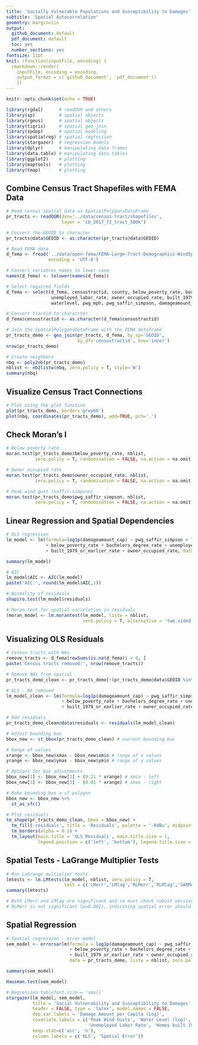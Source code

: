```yaml
---
title: 'Socially Vulnerable Populations and Susceptibility to Damages'
subtitle: 'Spatial Autocorrelation'
geometry: margin=1in
output:
  github_document: default
  pdf_document: default
  toc: yes
  number_sections: yes
fontsize: 11pt
knit: (function(inputFile, encoding) {
  rmarkdown::render(
    inputFile, encoding = encoding,
    output_format = c('github_document', 'pdf_document'))
    })
---
```


```r
knitr::opts_chunk$set(echo = TRUE)
```

```r
library(rgdal)      # readOGR and others
library(sp)         # spatial objects
library(rgeos)      # spatial objects
library(tigris)     # spatial geo_join
library(spdep)      # spatial modeling
library(spatialreg) # spatial regression
library(stargazer)  # regression models
library(dplyr)      # manipulating data frames
library(data.table) # manipulating data tables
library(ggplot2)    # plotting 
library(maptools)   # plotting 
library(tmap)       # plotting
```

## Combine Census Tract Shapefiles with FEMA Data

```r
# Read census spatial data as SpatialPolygonsDataFrame
pr_tracts <- readOGR(dsn='../data/census-tract/shapefiles',
                     layer = 'cb_2017_72_tract_500k')

# Convert the GEOID to character
pr_tracts@data$GEOID <- as.character(pr_tracts@data$GEOID)
```

```r
# Read FEMA data
d_fema <- fread('../data/open-fema/FEMA-Large-Tract-Demographics-WindSpeed-PR.csv',
                encoding = 'UTF-8')

# Convert variables names to lower case
names(d_fema) <- tolower(names(d_fema))

# Select required fields
d_fema <- select(d_fema, censustractid, county, below_poverty_rate, bachelors_degree_rate,
                 unemployed_labor_rate, owner_occupied_rate, built_1979_or_earlier_rate,
                 waterlevel, pwg_mph, pwg_saffir_simpson, damageamount_cap)

# Convert tractid to characrter
d_fema$censustractid <- as.character(d_fema$censustractid)
```

```r
# Join the SpatialPolygonsDataFrame with the FEMA dataframe
pr_tracts_demo <- geo_join(pr_tracts, d_fema, by_sp='GEOID',
                           by_df='censustractid', how='inner')
nrow(pr_tracts_demo)
```

```r
# Create neighbors 
nbq <- poly2nb(pr_tracts_demo)
nblist <- nb2listw(nbq, zero.policy = T, style='W')
summary(nbq)
```

## Visualize Census Tract Connections

```r
# Plot using the plot function
plot(pr_tracts_demo, border='grey60')
plot(nbq, coordinates(pr_tracts_demo), add=TRUE, pch='.')
```

## Check Moran's I

```r
# Below poverty rate
moran.test(pr_tracts_demo$below_poverty_rate, nblist,
           zero.policy = T, randomisation = FALSE, na.action = na.omit)
```

```r
# Owner occupied rate
moran.test(pr_tracts_demo$owner_occupied_rate, nblist,
           zero.policy = T, randomisation = FALSE, na.action = na.omit)
```

```r
# Peak wind gust (saffir-simpson)
moran.test(pr_tracts_demo$pwg_saffir_simpson, nblist,
           zero.policy = T, randomisation = FALSE, na.action = na.omit)
```

## Linear Regression and Spatial Dependencies

```r
# OLS regression
lm_model <- lm(formula=log1p(damageamount_cap) ~ pwg_saffir_simpson + log1p(waterlevel) 
               + below_poverty_rate + bachelors_degree_rate + unemployed_labor_rate 
               + built_1979_or_earlier_rate + owner_occupied_rate, data = pr_tracts_demo)

summary(lm_model)
```

```r
# AIC
lm_model$AIC <- AIC(lm_model)
paste('AIC:', round(lm_model$AIC,1))

# Normality of residuals
shapiro.test(lm_model$residuals)
```


```r
# Moran test for spatial correlation in residuals
(moran_model <- lm.morantest(lm_model, listw = nblist,
                             zero.policy = T, alternative = 'two.sided'))
```

## Visualizing OLS Residuals

```r
# Census tracts with NAs
remove_tracts <- d_fema[rowSums(is.na(d_fema)) > 0, ]
paste('Census tracts removed:', nrow(remove_tracts))

# Remove NAs from spatial
pr_tracts_demo_clean <- pr_tracts_demo[!(pr_tracts_demo@data$GEOID %in% c('72037160100', '72113073008')), ]

# OLS - NA removed
lm_model_clean <- lm(formula=log1p(damageamount_cap) ~ pwg_saffir_simpson + log1p(waterlevel)
                     + below_poverty_rate + bachelors_degree_rate + unemployed_labor_rate
                     + built_1979_or_earlier_rate + owner_occupied_rate, data = pr_tracts_demo)

# Add residuals
pr_tracts_demo_clean@data$residuals <- residuals(lm_model_clean)
```

```r
# Adjust bounding box
bbox_new <- st_bbox(pr_tracts_demo_clean) # current bounding box

# Range of values
xrange <- bbox_new$xmax - bbox_new$xmin # range of x values
yrange <- bbox_new$ymax - bbox_new$ymin # range of y values

# Options for box adjustments
bbox_new[1] <- bbox_new[1] + (0.21 * xrange) # xmin - left
bbox_new[3] <- bbox_new[3] - (0.01 * xrange) # xmax - right

# Make bounding box a sf polygon
bbox_new <- bbox_new %>%
  st_as_sfc()
```

```r
# Plot residuals
tm_shape(pr_tracts_demo_clean, bbox = bbox_new) + 
  tm_fill('residuals', title = 'Residuals', palette = '-RdBu', midpoint = 0) +
  tm_borders(alpha = 0.1) +
  tm_layout(main.title = 'OLS Residuals', main.title.size = 1,
            legend.position = c('left', 'bottom'), legend.title.size = 0.9)
```

## Spatial Tests - LaGrange Multiplier Tests

```r
# Run LaGrange multiplier tests
lmtests <- lm.LMtests(lm_model, nblist, zero.policy = T,
                      test = c('LMerr','LMlag','RLMerr','RLMlag','SARMA'))
summary(lmtests)

# Both LMerr and LMlag are significant and so must check robust versions
# RLMerr is not significant (p=0.082), indicating spatial error should be used
```

## Spatial Regression

```r
# Spatial regression - error model
sem_model <- errorsarlm(formula = log1p(damageamount_cap) ~ pwg_saffir_simpson + log1p(waterlevel)
                        + below_poverty_rate + bachelors_degree_rate + unemployed_labor_rate
                        + built_1979_or_earlier_rate + owner_occupied_rate,
                        data = pr_tracts_demo, listw = nblist, zero.policy = T)

summary(sem_model)

Hausman.test(sem_model)
```

```r
# Regression tablefont.size = 'small'
stargazer(lm_model, sem_model, 
          title = 'Social Vulnerability and Susceptibility to Damages',
          header = FALSE, type = 'latex', model.names = FALSE, 
          dep.var.labels = 'Damage Amount per Capita (Log)',
          covariate.labels = c('Peak Wind Gusts', 'Water Level (log)','Below Poverty Rate', 'Bachelor Degree Rate',
                               'Unemployed Labor Rate', 'Homes built 1979 or Earlier Rate', 'Owner Occupied Rate'),
          keep.stat=c('aic', 'n'),
          column.labels = c('OLS', 'Spatial Error'))
```

